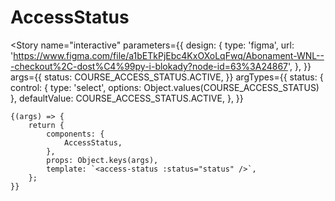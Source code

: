 

<Meta title="components/statuses/AccessStatus" component={AccessStatus} />

# AccessStatus

<Story
	name="interactive"
	parameters={{
		design: {
			type: 'figma',
			url: 'https://www.figma.com/file/a1bETkPjEbc4KxOXoLqFwq/Abonament-WNL---checkout%2C-dost%C4%99py-i-blokady?node-id=63%3A24867',
		},
	}}
	args={{
		status: COURSE_ACCESS_STATUS.ACTIVE,
	}}
	argTypes={{
		status: {
			control: { type: 'select', options: Object.values(COURSE_ACCESS_STATUS) },
			defaultValue: COURSE_ACCESS_STATUS.ACTIVE,
		},
	}}
>
	{(args) => {
		return {
			components: {
				AccessStatus,
			},
			props: Object.keys(args),
			template: `<access-status :status="status" />`,
		};
	}}
</Story>
